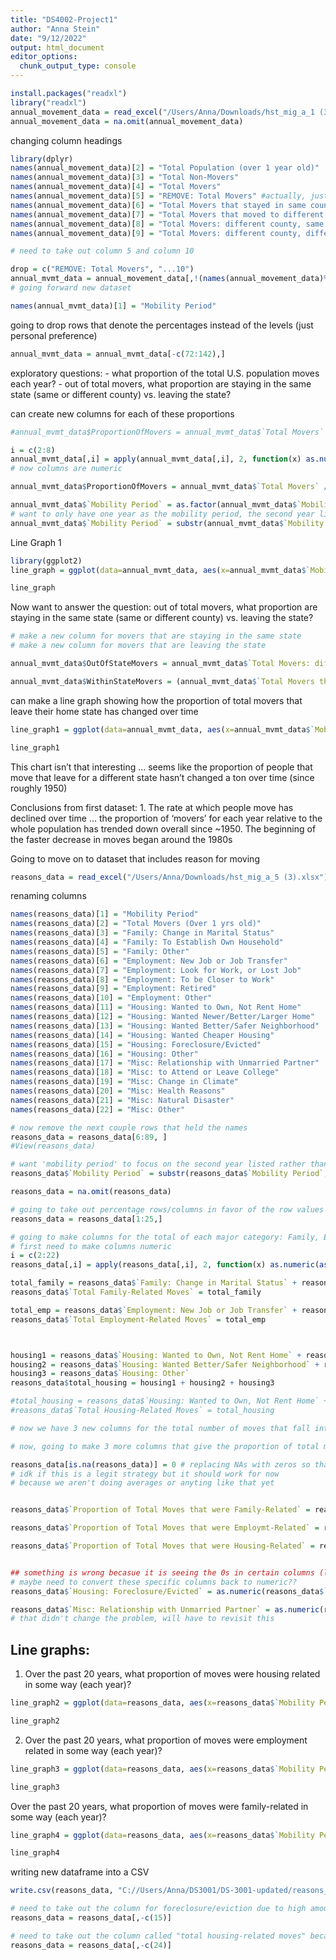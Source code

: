 ```yaml
---
title: "DS4002-Project1"
author: "Anna Stein"
date: "9/12/2022"
output: html_document
editor_options: 
  chunk_output_type: console
---
```




```r
install.packages("readxl")
library("readxl")
annual_movement_data = read_excel("/Users/Anna/Downloads/hst_mig_a_1 (3).xlsx")
annual_movement_data = na.omit(annual_movement_data)
```


changing column headings
```r
library(dplyr)
names(annual_movement_data)[2] = "Total Population (over 1 year old)"
names(annual_movement_data)[3] = "Total Non-Movers"
names(annual_movement_data)[4] = "Total Movers"
names(annual_movement_data)[5] = "REMOVE: Total Movers" #actually, just take this column out ?? 
names(annual_movement_data)[6] = "Total Movers that stayed in same county"
names(annual_movement_data)[7] = "Total Movers that moved to different county"
names(annual_movement_data)[8] = "Total Movers: different county, same state"
names(annual_movement_data)[9] = "Total Movers: different county, different state"

# need to take out column 5 and column 10 

drop = c("REMOVE: Total Movers", "...10")
annual_mvmt_data = annual_movement_data[,!(names(annual_movement_data)%in%drop)]
# going forward new dataset 

names(annual_mvmt_data)[1] = "Mobility Period"
```

going to drop rows that denote the percentages instead of the levels (just personal preference)
```r
annual_mvmt_data = annual_mvmt_data[-c(72:142),]
```

exploratory questions: 
- what proportion of the total U.S. population moves each year? 
- out of total movers, what proportion are staying in the same state (same or different county) vs. leaving the state? 

can create new columns for each of these proportions 

```r
#annual_mvmt_data$ProportionOfMovers = annual_mvmt_data$`Total Movers` / annual_mvmt_data$`Total Population (over 1 year old)` # didn't work bc columns are characters, need to be numeric

i = c(2:8)
annual_mvmt_data[,i] = apply(annual_mvmt_data[,i], 2, function(x) as.numeric(as.character(x)))
# now columns are numeric 

annual_mvmt_data$ProportionOfMovers = annual_mvmt_data$`Total Movers` / annual_mvmt_data$`Total Population (over 1 year old)`
```

```r
annual_mvmt_data$`Mobility Period` = as.factor(annual_mvmt_data$`Mobility Period`)
# want to only have one year as the mobility period, the second year listed
annual_mvmt_data$`Mobility Period` = substr(annual_mvmt_data$`Mobility Period`, 6, 9)
```

Line Graph 1 
```r
library(ggplot2)
line_graph = ggplot(data=annual_mvmt_data, aes(x=annual_mvmt_data$`Mobility Period`,y=annual_mvmt_data$ProportionOfMovers, group=1)) + geom_line(color="#aa0022",size=1)+scale_x_discrete(breaks=c("1950","1960","1970","1980","1990","2000", "2010", "2020")) + labs(x="Year", y="Proportion of Total Population that Moved") + ylim(0.000,0.300)

line_graph
```


Now want to answer the question: out of total movers, what proportion are staying in the same state (same or different county) vs. leaving the state? 
```r
# make a new column for movers that are staying in the same state
# make a new column for movers that are leaving the state

annual_mvmt_data$OutOfStateMovers = annual_mvmt_data$`Total Movers: different county, different state`/annual_mvmt_data$`Total Movers`

annual_mvmt_data$WithinStateMovers = (annual_mvmt_data$`Total Movers that stayed in same county` + annual_mvmt_data$`Total Movers: different county, same state`)/annual_mvmt_data$`Total Movers`
```

can make a line graph showing how the proportion of total movers that leave their home state
has changed over time 
```r
line_graph1 = ggplot(data=annual_mvmt_data, aes(x=annual_mvmt_data$`Mobility Period`,y=annual_mvmt_data$OutOfStateMovers, group=1)) + geom_line(color="#aa0023",size=1)+scale_x_discrete(breaks=c("1950","1960","1970","1980","1990","2000", "2010", "2020")) + labs(x="Year", y="Proportion of Total Movers that Moved to a Different State") + ylim(0.05,0.30)

line_graph1
```
This chart isn't that interesting  ... seems like the proportion of people that move that leave for a different state hasn't changed a ton over time (since roughly 1950)

Conclusions from first dataset: 
1. The rate at which people move has declined over time ... the proportion of 'movers' for each year relative to the whole population has trended down overall since ~1950. The beginning of the faster decrease in moves began around the 1980s 













Going to move on to dataset that includes reason for moving
```r
reasons_data = read_excel("/Users/Anna/Downloads/hst_mig_a_5 (3).xlsx")
```


renaming columns
```r
names(reasons_data)[1] = "Mobility Period"
names(reasons_data)[2] = "Total Movers (Over 1 yrs old)"
names(reasons_data)[3] = "Family: Change in Marital Status"
names(reasons_data)[4] = "Family: To Establish Own Household"
names(reasons_data)[5] = "Family: Other"
names(reasons_data)[6] = "Employment: New Job or Job Transfer"
names(reasons_data)[7] = "Employment: Look for Work, or Lost Job"
names(reasons_data)[8] = "Employment: To be Closer to Work"
names(reasons_data)[9] = "Employment: Retired"
names(reasons_data)[10] = "Employment: Other"
names(reasons_data)[11] = "Housing: Wanted to Own, Not Rent Home"
names(reasons_data)[12] = "Housing: Wanted Newer/Better/Larger Home"
names(reasons_data)[13] = "Housing: Wanted Better/Safer Neighborhood"
names(reasons_data)[14] = "Housing: Wanted Cheaper Housing"
names(reasons_data)[15] = "Housing: Foreclosure/Evicted"
names(reasons_data)[16] = "Housing: Other"
names(reasons_data)[17] = "Misc: Relationship with Unmarried Partner"
names(reasons_data)[18] = "Misc: to Attend or Leave College"
names(reasons_data)[19] = "Misc: Change in Climate"
names(reasons_data)[20] = "Misc: Health Reasons"
names(reasons_data)[21] = "Misc: Natural Disaster"
names(reasons_data)[22] = "Misc: Other"
```

```r
# now remove the next couple rows that held the names 
reasons_data = reasons_data[6:89, ]
#View(reasons_data)
```

```r
# want 'mobility period' to focus on the second year listed rather than the range 
reasons_data$`Mobility Period` = substr(reasons_data$`Mobility Period`, 6, 9)
```

```r
reasons_data = na.omit(reasons_data)
```

```r
# going to take out percentage rows/columns in favor of the row values that are numbers of people
reasons_data = reasons_data[1:25,]
```

```r
# going to make columns for the total of each major category: Family, Employment, Housing, Misc.
# first need to make columns numeric
i = c(2:22)
reasons_data[,i] = apply(reasons_data[,i], 2, function(x) as.numeric(as.character(x)))

total_family = reasons_data$`Family: Change in Marital Status` + reasons_data$`Family: To Establish Own Household` + reasons_data$`Family: Other`
reasons_data$`Total Family-Related Moves` = total_family 

total_emp = reasons_data$`Employment: New Job or Job Transfer` + reasons_data$`Employment: Look for Work, or Lost Job`+reasons_data$`Employment: To be Closer to Work` + reasons_data$`Employment: Retired`+reasons_data$`Employment: Other`
reasons_data$`Total Employment-Related Moves` = total_emp



housing1 = reasons_data$`Housing: Wanted to Own, Not Rent Home` + reasons_data$`Housing: Wanted Newer/Better/Larger Home`
housing2 = reasons_data$`Housing: Wanted Better/Safer Neighborhood` + reasons_data$`Housing: Wanted Cheaper Housing`
housing3 = reasons_data$`Housing: Other`
reasons_data$total_housing = housing1 + housing2 + housing3

#total_housing = reasons_data$`Housing: Wanted to Own, Not Rent Home` + reasons_data$`Housing: Wanted Newer/Better/Larger Home` + reasons_data$`Housing: Wanted Better/Safer Neighborhood` + reasons_data$`Housing: Wanted Cheaper Housing` + reasons_data$`Housing: Foreclosure/Evicted` + reasons_data$`Housing: Other`
#reasons_data$`Total Housing-Related Moves` = total_housing

# now we have 3 new columns for the total number of moves that fall into 3 of the main categories (family, employment, and housing)

# now, going to make 3 more columns that give the proportion of total moves that were due to the overall categories of housing, family, or employment

reasons_data[is.na(reasons_data)] = 0 # replacing NAs with zeros so that we can still get proportions 
# idk if this is a legit strategy but it should work for now
# because we aren't doing averages or anyting like that yet 


reasons_data$`Proportion of Total Moves that were Family-Related` = reasons_data$`Total Family-Related Moves`/reasons_data$`Total Movers (Over 1 yrs old)`

reasons_data$`Proportion of Total Moves that were Employmt-Related` = reasons_data$`Total Employment-Related Moves`/reasons_data$`Total Movers (Over 1 yrs old)`

reasons_data$`Proportion of Total Moves that were Housing-Related` = reasons_data$total_housing/reasons_data$`Total Movers (Over 1 yrs old)`


## something is wrong becasue it is seeing the 0s in certain columns (like for one of the housing columns) and making the 'total housing' number also = 0
# maybe need to convert these specific columns back to numeric??
reasons_data$`Housing: Foreclosure/Evicted` = as.numeric(reasons_data$`Housing: Foreclosure/Evicted`)

reasons_data$`Misc: Relationship with Unmarried Partner` = as.numeric(reasons_data$`Misc: Relationship with Unmarried Partner`)
# that didn't change the problem, will have to revisit this
```


## Line graphs:
1. Over the past 20 years, what proportion of moves were housing related in some way (each year)? 
```r
line_graph2 = ggplot(data=reasons_data, aes(x=reasons_data$`Mobility Period`,y=reasons_data$`Proportion of Total Moves that were Housing-Related`, group=1)) + geom_line(color="darkblue",size=1)+ labs(x="Year", y="Proportion of Total Moves that were Housing-Related")+ylim(0.0,0.6)+scale_x_discrete(breaks=c("1990", "2000", "2010", "2020"))+geom_hline(yintercept = mean(reasons_data$`Proportion of Total Moves that were Housing-Related`), color="cornflowerblue")

line_graph2
```


2. Over the past 20 years, what proportion of moves were employment related in some way (each year)?

```r
line_graph3 = ggplot(data=reasons_data, aes(x=reasons_data$`Mobility Period`,y=reasons_data$`Proportion of Total Moves that were Employmt-Related`, group=1)) + geom_line(color="chartreuse4",size=1)+ labs(x="Year", y="Proportion of Total Moves that were Emplymt-Related")+ylim(0.0,0.6)+scale_x_discrete(breaks=c("1990", "2000", "2010", "2020"))+geom_hline(yintercept = mean(reasons_data$`Proportion of Total Moves that were Employmt-Related`), color="chartreuse3")

line_graph3
```


Over the past 20 years, what proportion of moves were family-related in some way (each year)? 
```r
line_graph4 = ggplot(data=reasons_data, aes(x=reasons_data$`Mobility Period`,y=reasons_data$`Proportion of Total Moves that were Family-Related`, group=1)) + geom_line(color="mediumorchid4",size=1)+ labs(x="Year", y="Proportion of Total Moves that were Family-Related")+ylim(0.0,0.6)+scale_x_discrete(breaks=c("1990", "2000", "2010", "2020"))+geom_hline(yintercept = mean(reasons_data$`Proportion of Total Moves that were Family-Related`), color="mediumorchid1")

line_graph4
```

writing new dataframe into a CSV
```r
write.csv(reasons_data, "C://Users/Anna/DS3001/DS-3001-updated/reasons_data.csv", row.names=TRUE)
```

```r
# need to take out the column for foreclosure/eviction due to high amount of missing values 
reasons_data = reasons_data[,-c(15)]
```

```r
# need to take out the column called "total housing-related moves" because its redundant, just want to use "total_housing" column
reasons_data = reasons_data[,-c(24)]
```




